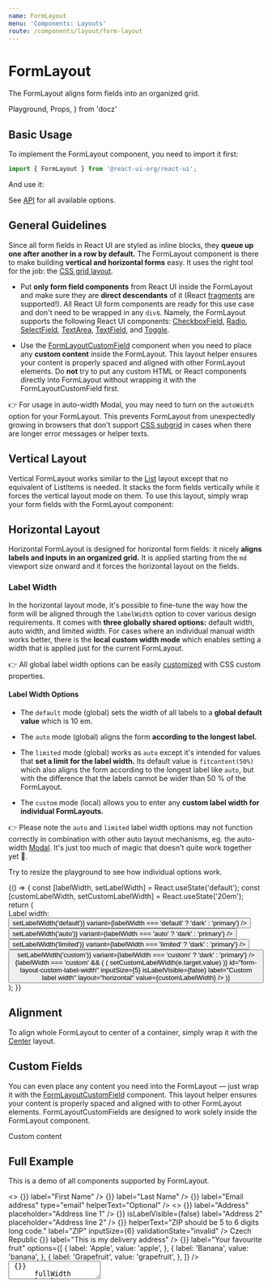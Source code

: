 ```yaml
---
name: FormLayout
menu: 'Components: Layouts'
route: /components/layout/form-layout
---
```


# FormLayout

The FormLayout aligns form fields into an organized grid.

  Playground,
  Props,
} from 'docz'

## Basic Usage

To implement the FormLayout component, you need to import it first:

```js
import { FormLayout } from '@react-ui-org/react-ui';
```

And use it:

<Playground>
  <FormLayout>
    <TextField id="my-text-field" label="A form element" />
  </FormLayout>
</Playground>

See [API](#api) for all available options.

## General Guidelines

Since all form fields in React UI are styled as inline blocks, they **queue up
one after another in a row by default.** The FormLayout component is there to
make building **vertical and horizontal forms** easy. It uses the right tool for
the job: the
[CSS grid layout](https://developer.mozilla.org/en-US/docs/Web/CSS/CSS_Grid_Layout).

- Put **only form field components** from React UI inside the FormLayout and
  make sure they are **direct descendants** of it (React
  [fragments](https://reactjs.org/docs/fragments.html)
  are supported!). All React UI form components are ready for this use case and
  don't need to be wrapped in any `div`s. Namely, the FormLayout supports the
  following React UI components:
  [CheckboxField](/components/ui/checkbox-field),
  [Radio](/components/ui/radio), [SelectField](/components/ui/select-field),
  [TextArea](/components/ui/text-area), [TextField](/components/ui/text-field),
  and [Toggle](/components/ui/toggle).

- Use the [FormLayoutCustomField](#custom-fields) component when you need to
  place any **custom content** inside the FormLayout. This layout helper ensures
  your content is properly spaced and aligned with other FormLayout elements.
  Do **not** try to put any custom HTML or React components directly into
  FormLayout without wrapping it with the FormLayoutCustomField first.

👉 For usage in auto-width Modal, you may need to turn on the `autoWidth` option
for your FormLayout. This prevents FormLayout from unexpectedly growing in
browsers that don't support
[CSS subgrid](https://developer.mozilla.org/en-US/docs/Web/CSS/CSS_Grid_Layout/Subgrid)
in cases when there are longer error messages or helper texts.

## Vertical Layout

Vertical FormLayout works similar to the [List](/components/layout/list) layout
except that no equivalent of ListItems is needed. It stacks the form fields
vertically while it forces the vertical layout mode on them. To use this layout,
simply wrap your form fields with the FormLayout component:

<Playground>
  <FormLayout>
    <TextField id="my-text-field-vertical-1" label="A form element" />
    <TextField id="my-text-field-vertical-2" label="Another form element" />
    <TextField id="my-text-field-vertical-3" label="Yet another one" />
  </FormLayout>
</Playground>

## Horizontal Layout

Horizontal FormLayout is designed for horizontal form fields: it nicely **aligns
labels and inputs in an organized grid.** It is applied starting from the `md`
viewport size onward and it forces the horizontal layout on the fields.

<Playground>
  <FormLayout fieldLayout="horizontal">
    <TextField id="my-text-field-horizontal-1" label="A form element" />
    <TextField id="my-text-field-horizontal-2" label="Another form element" />
    <TextField id="my-text-field-horizontal-3" label="Yet another one" />
  </FormLayout>
</Playground>

### Label Width

In the horizontal layout mode, it's possible to fine-tune the way how the form
will be aligned through the `labelWidth` option to cover various design
requirements. It comes with **three globally shared options:** default width,
auto width, and limited width. For cases where an individual manual width works
better, there is the **local custom width mode** which enables setting a width
that is applied just for the current FormLayout.

👉 All global label width options can be easily [customized](/customize/theming)
with CSS custom properties.

#### Label Width Options

- The `default` mode (global) sets the width of all labels to a **global default
  value** which is 10 em.

- The `auto` mode (global) aligns the form **according to the longest label.**

- The `limited` mode (global) works as `auto` except it's intended for values
  that **set a limit for the label width.** Its default value is
  `fitcontent(50%)` which also aligns the form according to the longest label
  like `auto`, but with the difference that the labels cannot be wider than
  50 % of the FormLayout.

- The `custom` mode (local) allows you to enter any **custom label width for
  individual FormLayouts.**

👉 Please note the `auto` and `limited` label width options may not function
correctly in combination with other auto layout mechanisms, eg. the auto-width
[Modal](/components/ui/modal). It's just too much of magic that doesn't quite
work together yet 🎩.

Try to resize the playground to see how individual options work.

<Playground>
  {() => {
    const [labelWidth, setLabelWidth] = React.useState('default');
    const [customLabelWidth, setCustomLabelWidth] = React.useState('20em');
    return (
      <div>
        <div className="mb-6">
          <Toolbar align="baseline">
            <ToolbarItem>
              <span id="label-width-options-label">Label width:</span>
            </ToolbarItem>
            <ToolbarItem>
              <ButtonGroup aria-labelledby="#label-width-options-label">
                <Button
                  label="default"
                  clickHandler={() => setLabelWidth('default')}
                  variant={labelWidth === 'default' ? 'dark' : 'primary'}
                />
                <Button
                  label="auto"
                  clickHandler={() => setLabelWidth('auto')}
                  variant={labelWidth === 'auto' ? 'dark' : 'primary'}
                />
                <Button
                  label="limited"
                  clickHandler={() => setLabelWidth('limited')}
                  variant={labelWidth === 'limited' ? 'dark' : 'primary'}
                />
                <Button
                  label="custom"
                  clickHandler={() => setLabelWidth('custom')}
                  variant={labelWidth === 'custom' ? 'dark' : 'primary'}
                />
              </ButtonGroup>
            </ToolbarItem>
            {labelWidth === 'custom' && (
              <ToolbarItem>
                <TextField
                  changeHandler={(e) => (
                    setCustomLabelWidth(e.target.value)
                  )}
                  id="form-layout-custom-label-width"
                  inputSize={5}
                  isLabelVisible={false}
                  label="Custom label width"
                  layout="horizontal"
                  value={customLabelWidth}
                />
              </ToolbarItem>
            )}
          </Toolbar>
        </div>
        <FormLayout
          fieldLayout="horizontal"
          labelWidth={labelWidth === 'custom' ? customLabelWidth : labelWidth}
        >
          <TextField id="my-text-field-label-width-1" label="A form element" />
          <TextField
            id="my-text-field-label-width-2"
            label={'Another form element with a very long label that is so '
              + 'long that in the auto mode, it should make the label column '
              + 'grow until the inputs reach the end of the line, but it will '
              + 'not exceed 50 % of the FormLayout width in the limited label '
              + 'width mode'}
          />
          <TextField id="my-text-field-label-width-3" label="Yet another one" />
        </FormLayout>
      </div>
    );
  }}
</Playground>

## Alignment

To align whole FormLayout to center of a container, simply wrap it with the
[Center](/components/layout/center) layout.

<Playground>
  <Placeholder bordered height="24rem">
    <Center>
      <FormLayout autoWidth>
        <TextField id="my-text-field-auto-width-1" label="A form element" />
        <TextField id="my-text-field-auto-width-2" label="Another form element" />
        <TextField id="my-text-field-auto-width-3" label="Yet another one" />
      </FormLayout>
    </Center>
  </Placeholder>
</Playground>

## Custom Fields

You can even place any content you need into the FormLayout — just wrap it with
the [FormLayoutCustomField](#formlayoutcustomfield) component. This layout
helper ensures your content is properly spaced and aligned with to other
FormLayout elements. FormLayoutCustomFields are designed to work solely inside
the FormLayout component.

<Playground>
  <FormLayout fieldLayout="horizontal">
    <TextField id="my-text-field-custom-1" label="A form element" />
    <FormLayoutCustomField label="Optional label">
      <Placeholder bordered>Custom content</Placeholder>
    </FormLayoutCustomField>
    <TextField id="my-text-field-custom-2" label="Another form element" />
  </FormLayout>
</Playground>

## Full Example

This is a demo of all components supported by FormLayout.

<Playground>
  <FormLayout fieldLayout="horizontal" labelWidth="auto">
    <>
      <TextField
        id="form-layout-horizontal-first-name"
        changeHandler={() => {}}
        label="First Name"
      />
      <TextField
        id="form-layout-horizontal-last-name"
        changeHandler={() => {}}
        label="Last Name"
      />
    </>
    <TextField
      id="form-layout-horizontal-email"
      changeHandler={() => {}}
      label="Email address"
      type="email"
      helperText="Optional"
    />
    <>
      <TextField
        id="form-layout-horizontal-address-1"
        changeHandler={() => {}}
        label="Address"
        placeholder="Address line 1"
      />
      <TextField
        id="form-layout-horizontal-address-2"
        changeHandler={() => {}}
        isLabelVisible={false}
        label="Address 2"
        placeholder="Address line 2"
      />
      <TextField
        id="form-layout-horizontal-zip"
        changeHandler={() => {}}
        helperText="ZIP should be 5 to 6 digits long code."
        label="ZIP"
        inputSize={6}
        validationState="invalid"
      />
      <FormLayoutCustomField
        id="form-layout-horizontal-country"
        label="Country"
      >
        <span>Czech Republic</span>
      </FormLayoutCustomField>
      <CheckboxField
        id="form-layout-horizontal-delivery"
        changeHandler={() => {}}
        label="This is my delivery address"
      />
    </>
    <SelectField
      id="form-layout-horizontal-fruit"
      changeHandler={() => {}}
      label="Your favourite fruit"
      options={[
        {
          label: 'Apple',
          value: 'apple',
        },
        {
          label: 'Banana',
          value: 'banana',
        },
        {
          label: 'Grapefruit',
          value: 'grapefruit',
        },
      ]}
    />
    <TextArea
      id="form-layout-horizontal-message"
      changeHandler={() => {}}
      fullWidth
      label="Message"
      rows={3}
    />
    <Toggle
      id="form-layout-horizontal-newsletter"
      changeHandler={() => {}}
      checked
      label="Receive weekly newsletter"
      required
      description="Only once per week!"
    />
    <Radio
      id="form-layout-horizontal-fruit-2"
      changeHandler={() => {}}
      label="And fruit again!"
      options={[
        {
          label: 'Apple',
          value: 'apple',
        },
        {
          label: 'Banana',
          value: 'banana',
        },
        {
          label: 'Grapefruit',
          value: 'grapefruit',
        },
      ]}
      value="apple"
    />
  </FormLayout>
</Playground>

## API

<Props of={FormLayout} />

## FormLayoutCustomField

A place for custom content inside FormLayout.

<Props of={FormLayoutCustomField} />

---

Next: [Grid →](/components/layout/grid)
